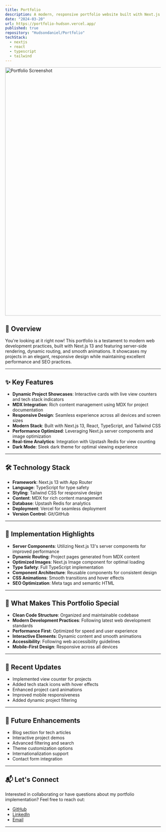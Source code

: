```yaml
---
title: Portfolio
description: A modern, responsive portfolio website built with Next.js 13, featuring dynamic project showcases, MDX content, and beautiful animations. You're looking at it right now!
date: "2024-03-20"
url: https://portfolio-hudson.vercel.app/
published: true
repository: "Hudsondaniel/Portfolio"
techStack:
  - nextjs
  - react
  - typescript
  - tailwind
---
```


<a href="https://portfolio-hudson.vercel.app/" className="block hover:opacity-75 transition-opacity duration-200">
    <img 
        src="/Project-Pics/portfolio-snap.png" 
        alt="Portfolio Screenshot" 
        className="rounded-lg shadow-2xl border border-zinc-800"
        width="800" 
        height="800" 
    />
</a>

## 🚀 Overview

You're looking at it right now! This portfolio is a testament to modern web development practices, built with Next.js 13 and featuring server-side rendering, dynamic routing, and smooth animations. It showcases my projects in an elegant, responsive design while maintaining excellent performance and SEO practices.

---

## ✨ Key Features

- **Dynamic Project Showcases**: Interactive cards with live view counters and tech stack indicators
- **MDX Integration**: Rich content management using MDX for project documentation
- **Responsive Design**: Seamless experience across all devices and screen sizes
- **Modern Stack**: Built with Next.js 13, React, TypeScript, and Tailwind CSS
- **Performance Optimized**: Leveraging Next.js server components and image optimization
- **Real-time Analytics**: Integration with Upstash Redis for view counting
- **Dark Mode**: Sleek dark theme for optimal viewing experience

---

## 🛠️ Technology Stack

- **Framework**: Next.js 13 with App Router
- **Language**: TypeScript for type safety
- **Styling**: Tailwind CSS for responsive design
- **Content**: MDX for rich content management
- **Database**: Upstash Redis for analytics
- **Deployment**: Vercel for seamless deployment
- **Version Control**: Git/GitHub

---

## 🎯 Implementation Highlights

- **Server Components**: Utilizing Next.js 13's server components for improved performance
- **Dynamic Routing**: Project pages generated from MDX content
- **Optimized Images**: Next.js Image component for optimal loading
- **Type Safety**: Full TypeScript implementation
- **Component Architecture**: Reusable components for consistent design
- **CSS Animations**: Smooth transitions and hover effects
- **SEO Optimization**: Meta tags and semantic HTML

---

## 🌟 What Makes This Portfolio Special

- **Clean Code Structure**: Organized and maintainable codebase
- **Modern Development Practices**: Following latest web development standards
- **Performance First**: Optimized for speed and user experience
- **Interactive Elements**: Dynamic content and smooth animations
- **Accessibility**: Following web accessibility guidelines
- **Mobile-First Design**: Responsive across all devices

---

## 🔄 Recent Updates

- Implemented view counter for projects
- Added tech stack icons with hover effects
- Enhanced project card animations
- Improved mobile responsiveness
- Added dynamic project filtering

---

## 🚀 Future Enhancements

- Blog section for tech articles
- Interactive project demos
- Advanced filtering and search
- Theme customization options
- Internationalization support
- Contact form integration

---

## 📬 Let's Connect

Interested in collaborating or have questions about my portfolio implementation? Feel free to reach out:

- [GitHub](https://github.com/Hudsondaniel)
- [LinkedIn](https://www.linkedin.com/in/hudson--daniel/)
- [Email](mailto:hudsondaniel321@gmail.com)

---


